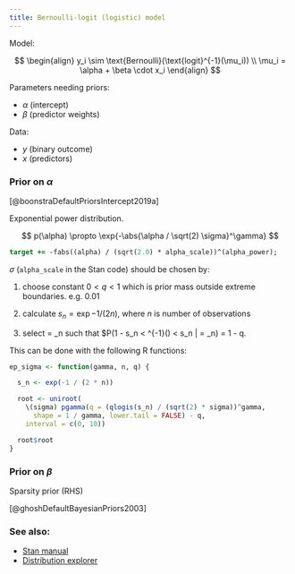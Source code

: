 ```yaml
---
title: Bernoulli-logit (logistic) model
---
```


Model:

$$
\begin{align}
y_i \sim \text{Bernoulli}(\text{logit}^{-1}(\mu_i)) \\
\mu_i = \alpha + \beta \cdot x_i
\end{align}
$$

Parameters needing priors:

-   $\alpha$ (intercept)
-   $\beta$ (predictor weights)

Data:

-   $y$ (binary outcome)
-   $x$ (predictors)

### Prior on $\alpha$

[@boonstraDefaultPriorsIntercept2019a]

Exponential power distribution.

$$
p(\alpha) \propto \exp{-\abs{\alpha / \sqrt(2) \sigma}^\gamma}
$$


```stan
target += -fabs((alpha) / (sqrt(2.0) * alpha_scale))^(alpha_power);
```

$\sigma$ (`alpha_scale` in the Stan code) should be chosen by:

1. choose constant $0 \lt q \lt 1$ which is prior mass outside extreme
   boundaries. e.g. 0.01

2. calculate $s_n = \exp{-1 / (2n)}$, where $n$ is number of
   observations

3. select \sigma = \sigma_n such that $P(1 - s_n <
   \text{logit}^{-1}(\alpha) < s_n | \sigma = \sigma_n) = 1 - q.

This can be done with the following R functions:

```r
ep_sigma <- function(gamma, n, q) {

  s_n <- exp(-1 / (2 * n))

  root <- uniroot(
    \(sigma) pgamma(q = (qlogis(s_n) / (sqrt(2) * sigma))^gamma,
      shape = 1 / gamma, lower.tail = FALSE) - q,
    interval = c(0, 10))

  root$root
}
```


### Prior on $\beta$

Sparsity prior (RHS)

[@ghoshDefaultBayesianPriors2003]

### See also:

-   [Stan manual](https://mc-stan.org/docs/functions-reference/binary_distributions.html#bernoulli-logit-distribution)
-   [Distribution explorer](https://distribution-explorer.github.io/discrete/bernoulli.html)
